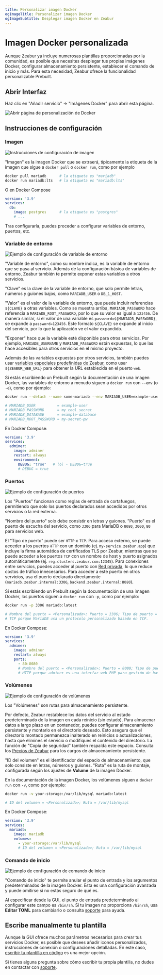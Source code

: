 ```yaml
---
title: Personalizar imagen Docker
ogImageTitle: Personalizar imagen Docker
ogImageSubtitle: Desplegar imagen Docker en Zeabur
---
```


# Imagen Docker personalizada

Aunque Zeabur ya incluye numerosas plantillas proporcionadas por la comunidad, es posible que necesites desplegar tus propias imágenes Docker, configurar almacenamiento persistente, establecer el comando de inicio y más. Para esta necesidad, Zeabur ofrece la funcionalidad personalizable Prebuilt.

## Abrir Interfaz

Haz clic en "Añadir servicio" → "Imágenes Docker" para abrir esta página.

![Abrir página de personalización de Docker](/deploy/customize-prebuilt/open-customize-page.gif)

## Instrucciones de configuración

### Imagen

![Instrucciones de configuración de imagen](/deploy/customize-prebuilt/select-image.webp)

"Imagen" es la imagen Docker que se extraerá, típicamente la etiqueta de la imagen que sigue a `docker pull` o `docker run`, como por ejemplo

```bash
docker pull mariadb      # la etiqueta es "mariadb"
docker run mariadb:lts   # la etiqueta es "mariadb:lts"
```

O en Docker Compose

```yaml
version: '3.9'
services:
  db:
    image: postgres      # la etiqueta es "postgres"
    # ...
```

Tras configurarla, puedes proceder a configurar variables de entorno, puertos, etc.

### Variable de entorno

![Ejemplo de configuración de variable de entorno](/deploy/customize-prebuilt/environment-variable.webp)

"Variable de entorno", como su nombre indica, es la variable de entorno que se pasa al servicio. Además de la configuración básica de variables de entorno, Zeabur también te permite exponer estas variables a otros servicios.

"Clave" es la clave de la variable de entorno, que solo permite letras, números y guiones bajos, como `MARIADB_USER` o `DB_1_HOST`.

"Valor" es el valor de la variable de entorno, que puede incluir referencias `${CLAVE}` a otras variables. Como se muestra arriba, `MARIADB_PASSWORD` hace referencia a `MARIADB_ROOT_PASSWORD`, por lo que su valor es igual a `123456`. De manera similar, si el valor de una variable es `password=${MARIADB_PASSWORD}`, se expande a `password=123456`. Este formato `${CLAVE}` se expande al inicio del servicio, por lo que la aplicación ve el valor expandido.

"Exponer" hace que la variable esté disponible para otros servicios. Por ejemplo, `MARIADB_USERNAME` y `MARIADB_PASSWORD` están expuestas, lo que las hace accesibles para otros servicios en el mismo proyecto.

Además de las variables expuestas por otros servicios, también puedes usar [variables especiales predefinidas de Zeabur](/deploy/special-variables), como usar `${ZEABUR_WEB_URL}` para obtener la URL establecida en el puerto `web`.

Si estás escribiendo un Prebuilt según la documentación de una imagen Docker, las variables de entorno a menudo siguen a `docker run` con `--env` (o `-e`), como por ejemplo:

```bash
docker run --detach --name some-mariadb --env MARIADB_USER=example-user --env MARIADB_PASSWORD=my_cool_secret --env MARIADB_DATABASE=example-database --env MARIADB_ROOT_PASSWORD=my-secret-pw  mariadb:latest

# MARIADB_USER          = example-user
# MARIADB_PASSWORD      = my_cool_secret
# MARIADB_DATABASE      = example-database
# MARIADB_ROOT_PASSWORD = my-secret-pw
```

En Docker Compose:

```yaml
version: '3.9'
services:
  adminer:
    image: adminer
    restart: always
    environment:
      DEBUG: "true"   # (o) - DEBUG=true
      # DEBUG = true
```

### Puertos

![Ejemplo de configuración de puertos](/deploy/customize-prebuilt/ports.webp)

Los "Puertos" funcionan como reglas de entrada de cortafuegos, permitiendo que solo los puertos declarados sean accedidos por otros servicios o la red externa.

"Nombre del puerto" solo debe consistir en letras y guiones. "Puerto" es el puerto de escucha del servicio, como `3306` para MariaDB o `8080`, `3000`, `80` para servicios web.

El "Tipo de puerto" puede ser `HTTP` o `TCP`. Para acceso externo, se puede acceder a los puertos `HTTP` con un dominio (ej. `my-service.zeabur.app`) que incluye la firma automática de certificados TLS por Zeabur, mientras que se puede acceder a los puertos `TCP` con un nombre de host y puerto asignados automáticamente (ej. `reg.clusters.zeabur.com:12345`). Para conexiones entre servicios, puedes acceder al puerto con [Red privada](/deploy/private-networking), lo que reduce costos de tráfico innecesarios. Para acceder a este puerto en otros servicios, usa el puerto declarado directamente (`mariadb.zeabur.internal:3306`, `backend.zeabur.internal:8080`).

Si estás escribiendo un Prebuilt según la documentación de una imagen Docker, los puertos siguen a `docker run` con `-p`, como por ejemplo:

```bash
docker run -p 3306 mariadb:latest

# Nombre del puerto = <Personalizado>; Puerto = 3306; Tipo de puerto = TCP
# TCP porque MariaDB usa un protocolo personalizado basado en TCP.
```

En Docker Compose:

```yaml
version: '3.9'
services:
  adminer:
    image: adminer
    restart: always
    ports:
      - 80:8080
      # Nombre del puerto = <Personalizado>; Puerto = 8080; Tipo de puerto = HTTP
      # HTTP porque adminer es una interfaz web PHP para gestión de bases de datos.
```

### Volúmenes

![Ejemplo de configuración de volúmenes](/deploy/customize-prebuilt/volumes.webp)

Los "Volúmenes" son rutas para almacenamiento persistente.

Por defecto, Zeabur restablece los datos del servicio al estado predeterminado de la imagen en cada reinicio (sin estado). Para almacenar datos a largo plazo en un contenedor, puedes configurar almacenamiento persistente y montarlo en el directorio deseado. Esto asegura que el directorio montado permanezca inalterado en reinicios o actualizaciones, hasta que elimines el servicio o modifiques el contenido del directorio. La función de "Copia de seguridad" también respalda este espacio. Consulta los [Precios de Zeabur](https://zeabur.com/pricing) para los cargos de almacenamiento persistente.

"ID del volumen" es el identificador del espacio de almacenamiento, que solo consiste en letras, números y guiones. "Ruta" es la ruta de montaje, configurada según los ajustes de **Volume** de la imagen Docker.

En la documentación de la imagen Docker, los volúmenes siguen a `docker run` con `-v`, como por ejemplo:

```bash
docker run -v your-storage:/var/lib/mysql mariadb:latest

# ID del volumen = <Personalizado>; Ruta = /var/lib/mysql
```

En Docker Compose:

```yaml
version: '3.9'
services:
  mariadb:
    image: mariadb
    volumes:
      - your-storage:/var/lib/mysql
      # ID del volumen = <Personalizado>; Ruta = /var/lib/mysql
```

### Comando de inicio

![Ejemplo de configuración de comando de inicio](/deploy/customize-prebuilt/start-command.webp)

"Comando de inicio" te permite anular el punto de entrada y los argumentos predeterminados de la imagen Docker. Esta es una configuración avanzada y puede omitirse si no estás seguro de qué es.

Al especificar desde la GUI, el punto de entrada predeterminado al configurar este campo es `/bin/sh`. Si tu imagen no proporciona `/bin/sh`, usa **Editar TOML** para cambiarlo o consulta [soporte](/community/help) para ayuda.

## Escribe manualmente tu plantilla

Aunque la GUI ofrece muchos parámetros necesarios para crear tus servicios Docker, es posible que desees añadir iconos personalizados, instrucciones de conexión o configuraciones detalladas. En este caso, [escribir tu plantilla en código](/deploy/template-in-code) es una mejor opción.

Si tienes alguna pregunta sobre cómo escribir tu propia plantilla, no dudes en contactar con [soporte](/community/help).
